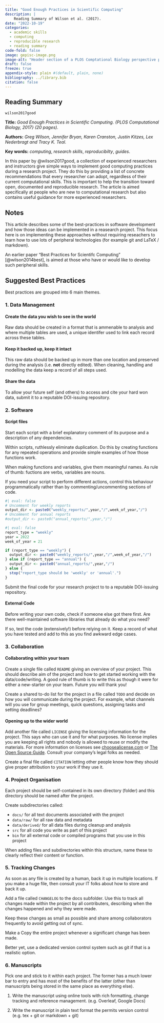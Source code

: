 ```yaml
---
title: "Good Enough Practices in Scientific Computing"
description: |
    Reading Summary of Wilson et al. (2017).
date: "2022-10-19"
categories:
  - academic skills
  - computing
  - reproducible research
  - reading summary
code-fold: false
image: gepisc-image.png
image-alt: "Header section of a PLOS Comptational Biology perspective paper titled 'Good Enough Practices in Scientific Computing'."
draft: false
freeze: true
appendix-style: plain #(default, plain, none)
bibliography: ../library.bib
citation: false
---
```


<!--Photo by <a href="https://unsplash.com/@qwitka?utm_source=unsplash&utm_medium=referral&utm_content=creditCopyText">Maksym Kaharlytskyi</a> on <a href="https://unsplash.com/s/photos/filing-cabinet?utm_source=unsplash&utm_medium=referral&utm_content=creditCopyText">Unsplash</a> --> 

## Reading Summary

`wilson2017good`

**Title:** _Good Enough Practices in Scientific Computing. {PLOS Computational Biology, 2017} (20 pages)._

**Authors:** _Greg Wilson, Jennifer Bryan, Karen Cranston, Justin Kitzes, Lex Nederbragt and Tracy K. Teal._

**Key words:** _computing_, _research skills_, _reproducibilty_, _guides_. 

In this paper by @wilson2017good, a collection of experienced researchers and instructors give simple ways to implement good computing practices during a research project. They do this by providing a list of concrete recommendations that every researcher can adopt, regardless of their current computational skills. This is important to help the transition toward open, documented and reproducible research. The article is aimed specifically at people who are new to computational research but also contains useful guidance for more experienced researchers.

## Notes 


This article describes some of the best-practices in software development and how those ideas can be implemented in a reasearch project. This focus here is on implementing these approaches without requiring reseachers to learn how to use lots of peripheral technologies (for example git and LaTeX / markdown). 

An earlier paper "Best Practices for Scientifc Computing" [@wilson2014best], is aimed at those who have or would like to develop such peripheral skills.

## Suggested Best Practices 

Best practices are grouped into 6 main themes. 

### 1. Data Management

#### Create the data you wish to see in the world

Raw data should be created in a format that is ammenable to analysis and where multiple tables are used, a unique identifer used to link each record across these tables.

#### Keep it backed up, keep it intact
 
This raw data should be backed up in more than one location and preserved during the analysis (i.e. __not__ directly edited). When cleaning, handling and modelling the data keep a record of all steps used.

#### Share the data

To allow your future self (and others) to access and cite your hard won data, submit it to a reputable DOI-issuing repository.

### 2. Software 

#### Script files

Start each script with a brief explanatory comment of its purpose and a description of any dependencies. 

Within scripts, ruthlessly eliminate duplication. Do this by creating functions for any repeated operations and provide simple examples of how those functions work. 

When making functions and variables, give them meaningful names. As rule of thumb: fuctions are verbs, variables are nouns.

If you need your script to perform different actions, control this behaviour programmatically rather than by commenting/uncommenting sections of code. 

```r
#| eval: false
# Uncomment for weekly reports
output_dir <- paste0("weekly_reports/",year,"/",week_of_year,"/")
# Uncomment for annual reports
#output_dir <- paste0("annual_reports/",year,"/")

```

```r
#| eval: false
report_type = "weekly"
year = 2022
week_of_year = 21

if (report_type == "weekly") {
  output_dir <- paste0("weekly_reports/",year,"/",week_of_year,"/")
} else if (report_type == "annual") {
  output_dir <- paste0("annual_reports/",year,"/")
} else {
  stop("report_type should be 'weekly' or 'annual'.")
}
```

Submit the final code for your research project to to a reputable DOI-issuing repository. 

#### External Code

Before writing your own code, check if someone else got there first. Are there well-maintained software libraries that already do what you need? 

If so, test the code (extensively!) before relying on it. Keep a record of what you have tested and add to this as you find awkward edge cases.


### 3. Collaboration 

#### Collaborating within your team

Create a single file called `README` giving an overview of your project. This should describe aim of the project and how to get started working with the data/code/writing. A good rule of thumb is to write this as though it were for either a new-starter on your team. Future you will thank you! 

Create a shared to-do list for the project in a file called `TODO` and decide on how you will communicate during the project. For example, what channels will you use for group meetings, quick questions, assigning tasks and setting deadlines?


#### Opening up to the wider world

Add another file called `LICENSE` giving the licensing information for the project. This says who can use it and for what purposes. No license implies you are keeping all rights and nobody is allowed to reuse or modify the materials. For more information on licenses see [choosealicense.com](choosealicense.com) or [The Open Source Guide](https://opensource.guide/legal/#which-open-source-license-is-appropriate-for-my-project). Consult your company's legal folks as needed.

Create a final file called `CITATION` letting other people know how they should give proper attribution to your work if they use it.



### 4. Project Organisation 

Each project should be self-contained in its own directory (folder) and this directory should be named after the project. 

Create subdirectories called:

-  `docs/` for all text documents associated with the project 
-  `data/raw/` for all raw data and metadata 
-  `data/derived/` for all data files during cleanup and analysis
-  `src` for all code you write as part of this project 
-  `bin` for all external code or compiled programs that you use in this project 

When adding files and subdirectories within this structure, name these to clearly reflect their content or function. 


### 5. Tracking Changes 

As soon as any file is created by a human, back it up in multiple locations. If you make a huge file, then consult your IT folks about how to store and back it up.

Add a file called `CHANGELOG` to the docs subfolder. Use this to track all changes made within the project by all contributers, describing when the changes happened and why they were made. 

Keep these changes as small as possible and share among collaborators frequently to avoid getting out of sync.

Make a Copy the entire project whenever a significant change has been made. 

Better yet, use a dedicated version control system such as git if that is a realistic option.


### 6. Manuscripts 

Pick one and stick to it within each project. The former has a much lower bar to entry and has most of the benefits of the latter (other than manuscripts being stored in the same place as everything else). 

1. Write the manuscript using online tools with rich formatting, change tracking and reference management. (e.g. Overleaf, Google Docs)

2. Write the manuscript in plain text format the permits version control (e.g. tex + git or markdown + git)




